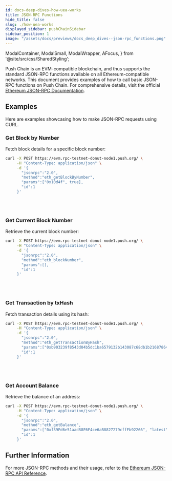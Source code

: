 ```yaml
---
id: docs-deep-dives-how-uea-works
title: JSON-RPC Functions
hide_title: false
slug: ./how-uea-works
displayed_sidebar: pushChainSidebar
sidebar_position: 1
image: "/assets/docs/previews/docs_deep_dives--json-rpc_functions.png"
---
```


<head>
  <title>How UEA (Universal Executor Account) Works | Deep Dives | Push Chain Docs</title>
</head>

  ModalContainer,
  ModalSmall,
  ModalWrapper,
  AFocus,
} from '@site/src/css/SharedStyling';

<!-- Content Start -->

Push Chain is an EVM-compatible blockchain, and thus supports the standard JSON-RPC functions available on all Ethereum-compatible networks. This document provides examples of how to call basic JSON-RPC functions on Push Chain. For comprehensive details, visit the official [Ethereum JSON-RPC Documentation](https://ethereum.org/en/developers/docs/apis/json-rpc/).

## Examples

Here are examples showcasing how to make JSON-RPC requests using CURL.

### Get Block by Number

Fetch block details for a specific block number:

```bash
curl -X POST https://evm.rpc-testnet-donut-node1.push.org/ \
     -H "Content-Type: application/json" \
     -d '{
       "jsonrpc":"2.0",
       "method":"eth_getBlockByNumber",
       "params":["0x10d4f", true],
       "id":1
     }'
```

<br />
<br />

### Get Current Block Number

Retrieve the current block number:

```bash
curl -X POST https://evm.rpc-testnet-donut-node1.push.org/ \
     -H "Content-Type: application/json" \
     -d '{
       "jsonrpc":"2.0",
       "method":"eth_blockNumber",
       "params":[],
       "id":1
     }'
```

<br />
<br />

### Get Transaction by txHash

Fetch transaction details using its hash:

```bash
curl -X POST https://evm.rpc-testnet-donut-node1.push.org/ \
     -H "Content-Type: application/json" \
     -d '{
       "jsonrpc":"2.0",
       "method":"eth_getTransactionByHash",
       "params":["0xb903239f8543d04b5dc1ba6579132b143087c68db1b2168786408fcbce568238"],
       "id":1
     }'
```

<br />
<br />

### Get Account Balance

Retrieve the balance of an address:

```bash
curl -X POST https://evm.rpc-testnet-donut-node1.push.org/ \
     -H "Content-Type: application/json" \
     -d '{
       "jsonrpc":"2.0",
       "method":"eth_getBalance",
       "params":["0xf39Fd6e51aad88F6F4ce6aB8827279cffFb92266", "latest"],
       "id":1
     }'
```

## Further Information

For more JSON-RPC methods and their usage, refer to the [Ethereum JSON-RPC API Reference](https://ethereum.org/en/developers/docs/apis/json-rpc/).

